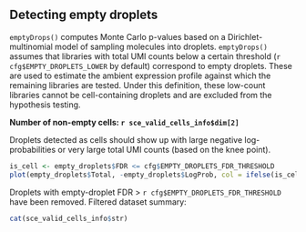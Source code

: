 ## Detecting empty droplets

`emptyDrops()` computes Monte Carlo p-values based on a Dirichlet-multinomial model of sampling molecules into droplets. 
`emptyDrops()` assumes that libraries with total UMI counts below a certain threshold (`r cfg$EMPTY_DROPLETS_LOWER` by default)
correspond to empty droplets.
These are used to estimate the ambient expression profile against which the remaining libraries are tested.
Under this definition, these low-count libraries cannot be cell-containing droplets and are excluded from the hypothesis testing.

**Number of non-empty cells: `r sce_valid_cells_info$dim[2]`**

Droplets detected as cells should show up with large negative log-probabilities or very large total UMI counts (based on the knee point).

```r
is_cell <- empty_droplets$FDR <= cfg$EMPTY_DROPLETS_FDR_THRESHOLD
plot(empty_droplets$Total, -empty_droplets$LogProb, col = ifelse(is_cell, "red", "black"), xlab = "Total UMI count", ylab = "-Log Probability")
```

Droplets with empty-droplet FDR > `r cfg$EMPTY_DROPLETS_FDR_THRESHOLD` have been removed. Filtered dataset summary:

```r
cat(sce_valid_cells_info$str)
```
